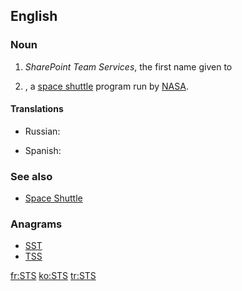 ==English==
{{wikipedia}}

===Noun===
{{en-abbr}}

# {{context|computing|lang=en}} ''SharePoint Team Services'', the first name given to {{w|Microsoft SharePoint Foundation}}
# {{context|space|lang=en}} {{w|Space Transportation System}}, a [[space shuttle]] program run by [[NASA]].

====Translations====
{{trans-top|SharePoint Team Services}}
{{trans-mid}}
{{trans-bottom}}

{{trans-top|Space Transportation System}}
* Russian: {{t-|ru|МТКК}}
{{trans-mid}}
* Spanish: {{t-|es|transbordador espacial|m}}
{{trans-bottom}}

===See also===
* [[Space Shuttle]]

===Anagrams===
* [[SST]]
* [[TSS#English|TSS]]

[[fr:STS]]
[[ko:STS]]
[[tr:STS]]